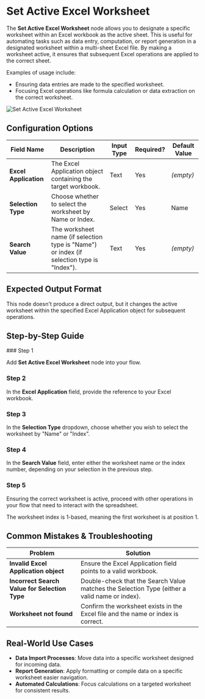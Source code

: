 
# Set Active Excel Worksheet

The **Set Active Excel Worksheet** node allows you to designate a specific worksheet within an Excel workbook as the active sheet. This is useful for automating tasks such as data entry, computation, or report generation in a designated worksheet within a multi-sheet Excel file. By making a worksheet active, it ensures that subsequent Excel operations are applied to the correct sheet.

Examples of usage include:

- Ensuring data entries are made to the specified worksheet.
- Focusing Excel operations like formula calculation or data extraction on the correct worksheet.

![Set Active Excel Worksheet](./set-active-excel-worksheet.png)

## Configuration Options

| Field Name            | Description                                                                               | Input Type | Required? | Default Value |
| --------------------- | ----------------------------------------------------------------------------------------- | ---------- | --------- | ------------- |
| **Excel Application** | The Excel Application object containing the target workbook.                              | Text       | Yes       | _(empty)_     |
| **Selection Type**    | Choose whether to select the worksheet by Name or Index.                                  | Select     | Yes       | Name          |
| **Search Value**      | The worksheet name (if selection type is "Name") or index (if selection type is "Index"). | Text       | Yes       | _(empty)_     |

## Expected Output Format

This node doesn't produce a direct output, but it changes the active worksheet within the specified Excel Application object for subsequent operations.

## Step-by-Step Guide

<Steps>
### Step 1

Add **Set Active Excel Worksheet** node into your flow.

### Step 2

In the **Excel Application** field, provide the reference to your Excel workbook.

### Step 3

In the **Selection Type** dropdown, choose whether you wish to select the worksheet by "Name" or "Index".

### Step 4

In the **Search Value** field, enter either the worksheet name or the index number, depending on your selection in the previous step.

### Step 5

Ensuring the correct worksheet is active, proceed with other operations in your flow that need to interact with the spreadsheet.

</Steps>

<Callout type="info" title="Note">
  The worksheet index is 1-based, meaning the first worksheet is at position 1.
</Callout>

## Common Mistakes & Troubleshooting

| Problem                                       | Solution                                                                                      |
| --------------------------------------------- | --------------------------------------------------------------------------------------------- |
| **Invalid Excel Application object**          | Ensure the Excel Application field points to a valid workbook.                                |
| **Incorrect Search Value for Selection Type** | Double-check that the Search Value matches the Selection Type (either a valid name or index). |
| **Worksheet not found**                       | Confirm the worksheet exists in the Excel file and the name or index is correct.              |

## Real-World Use Cases

- **Data Import Processes**: Move data into a specific worksheet designed for incoming data.
- **Report Generation**: Apply formatting or compile data on a specific worksheet easier navigation.
- **Automated Calculations**: Focus calculations on a targeted worksheet for consistent results.
